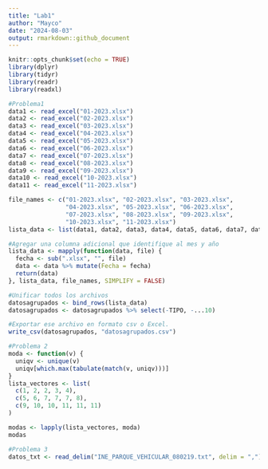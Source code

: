 ---
title: "Lab1"
author: "Mayco"
date: "2024-08-03"
output: rmarkdown::github_document
---

```{r setup, warning=FALSE, message=FALSE}
knitr::opts_chunk$set(echo = TRUE)
library(dplyr)
library(tidyr)
library(readr)
library(readxl)
```

```{r warning=FALSE, message=FALSE}

#Problema1
data1 <- read_excel("01-2023.xlsx")
data2 <- read_excel("02-2023.xlsx")
data3 <- read_excel("03-2023.xlsx")
data4 <- read_excel("04-2023.xlsx")
data5 <- read_excel("05-2023.xlsx")
data6 <- read_excel("06-2023.xlsx")
data7 <- read_excel("07-2023.xlsx")
data8 <- read_excel("08-2023.xlsx")
data9 <- read_excel("09-2023.xlsx")
data10 <- read_excel("10-2023.xlsx")
data11 <- read_excel("11-2023.xlsx")
```

```{r}
file_names <- c("01-2023.xlsx", "02-2023.xlsx", "03-2023.xlsx", 
                "04-2023.xlsx", "05-2023.xlsx", "06-2023.xlsx", 
                "07-2023.xlsx", "08-2023.xlsx", "09-2023.xlsx", 
                "10-2023.xlsx", "11-2023.xlsx")
lista_data <- list(data1, data2, data3, data4, data5, data6, data7, data8, data9, data10, data11)

#Agregar una columna adicional que identifique al mes y año
lista_data <- mapply(function(data, file) {
  fecha <- sub(".xlsx", "", file)
  data <- data %>% mutate(Fecha = fecha)
  return(data)
}, lista_data, file_names, SIMPLIFY = FALSE)

```

```{r}

#Unificar todos los archivos
datosagrupados <- bind_rows(lista_data)
datosagrupados <- datosagrupados %>% select(-TIPO, -...10)

```

```{r}
#Exportar ese archivo en formato csv o Excel.
write_csv(datosagrupados, "datosagrupados.csv")
```

```{r}
#Problema 2
moda <- function(v) {
  uniqv <- unique(v)
  uniqv[which.max(tabulate(match(v, uniqv)))]
}
lista_vectores <- list(
  c(1, 2, 2, 3, 4),
  c(5, 6, 7, 7, 7, 8),
  c(9, 10, 10, 11, 11, 11)
)

modas <- lapply(lista_vectores, moda)
modas
```

```{r}

#Problema 3
datos_txt <- read_delim("INE_PARQUE_VEHICULAR_080219.txt", delim = ",")

```

